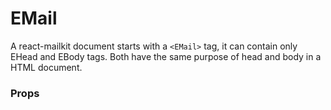 

<Meta title="Email Design System/Components/eEmail" />

# EMail

A react-mailkit document starts with a `<EMail>` tag, it can contain only EHead and EBody tags. Both have the same purpose of head and body in a HTML document.

### Props

<ArgsTable of={EMail} />
